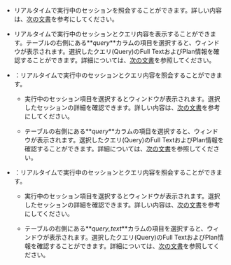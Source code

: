 <InDoc product="redis,mongodb">

- <Cmdname sid="active_sessions" className="uitext" />

  リアルタイムで実行中のセッションを照会することができます。詳しい内容は、[次の文書](#using-activesessions)を参考にしてください。

</InDoc>

<InDoc product="mysql,altibase">

- <Cmdname sid="active_sessions" className="uitext" />

  リアルタイムで実行中のセッションとクエリ内容を表示することができます。テーブルの右側にある**_query_**カラムの項目を選択すると、<Cmdname sid="TTL06224" className="uitext" />ウィンドウが表示されます。選択したクエリ(Query)のFull TextおよびPlan情報を確認することができます。詳細については、[次の文書](#query-details)を参照してください。

</InDoc>

<InDoc product="postgresql">

- <Cmdname sid="active_sessions" className="uitext" />：リアルタイムで実行中のセッションとクエリ内容を照会することができます。

  - 実行中のセッション項目を選択すると<Cmdname sid="session_detail" className="uitext" />ウィンドウが表示されます。選択したセッションの詳細を確認できます。詳しい内容は、[次の文書](#session-details)を参考にしてください。

  - テーブルの右側にある**_query_**カラムの項目を選択すると、<Cmdname sid="TTL06224" className="uitext" />ウィンドウが表示されます。選択したクエリ(Query)のFull TextおよびPlan情報を確認することができます。詳細については、[次の文書](#query-details)を参照してください。

</InDoc>

<InDoc product="oracle-pro,oracle">

- <Cmdname sid="active_sessions" className="uitext" />：リアルタイムで実行中のセッションとクエリ内容を照会することができます。

  - 実行中のセッション項目を選択すると<Cmdname sid="session_detail" className="uitext" />ウィンドウが表示されます。選択したセッションの詳細を確認できます。詳しい内容は、[次の文書](#session-details)を参考にしてください。

  - テーブルの右側にある**_query_text_**カラムの項目を選択すると、<Cmdname sid="TTL06224" className="uitext" />ウィンドウが表示されます。選択したクエリ(Query)のFull TextおよびPlan情報を確認することができます。詳細については、[次の文書](#query-details)を参照してください。

</InDoc>
